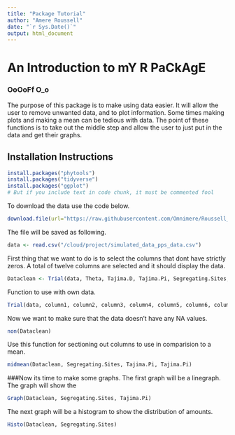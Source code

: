```yaml
---
title: "Package Tutorial"
author: "Amere Roussell"
date: "`r Sys.Date()`"
output: html_document
---
```


# An Introduction to mY R PaCkAgE
### OoOoFf O_o

The purpose of this package is to make using data easier. It will allow the user to remove unwanted data, and to plot information. Some times making plots and making a mean can be tedious with data. The point of these functions is to take out the middle step and allow the user to just put in the data and get their graphs.

## Installation Instructions

```r
install.packages("phytools")
install.packages("tidyverse")
install.packages("ggplot")
# But if you include text in code chunk, it must be commented fool
```

To download the data use the code below.

```r
download.file(url="https://raw.githubusercontent.com/Omnimere/Roussell_pkg/master/Data/simulated_data_pps_data.csv", destfile = "/cloud/project/simulated_data_pps_data.csv")
```

The file will be saved as following.

```r
data <- read.csv("/cloud/project/simulated_data_pps_data.csv")
```

First thing that we want to do is to select the columns that dont have strictly zeros. A total of twelve columns are selected and it should display the data.

```r
Dataclean <- Trial(data, Theta, Tajima.D, Tajima.Pi, Segregating.Sites, Max.Pairwise.Difference, Max.Pairwise.Difference.Excluding.Ambiguous, Max.Variable.Block.Length, Max.Variable.Block.Length.Excluding.Ambiguous, Min.Pairwise.Difference, Min.Pairwise.Difference.Excluding.Ambiguous, Number.Invariable.Block.Excluding.Ambiguous)
```

Function to use with own data.
```r
Trial(data, column1, column2, column3, column4, column5, column6, column7, column8, column9, column10, column11, column12)
```

Now we want to make sure that the data doesn't have any NA values.
```r
non(Dataclean)
```

Use this function for sectioning out columns to use in comparision to a mean.
```r
midmean(Dataclean, Segregating.Sites, Tajima.Pi, Tajima.Pi)
```

###Now its time to make some graphs.
The first graph will be a linegraph. The graph will show the
```r
Graph(Dataclean, Segregating.Sites, Tajima.Pi)
```

The next graph will be a histogram to show the distribution of amounts.
```r
Histo(Dataclean, Segregating.Sites)
```

